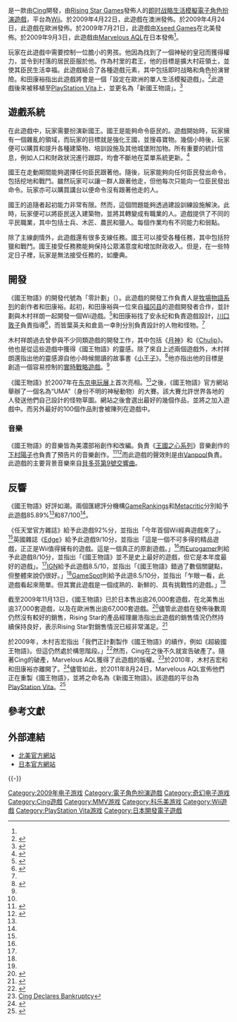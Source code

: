 {{Infobox VG
|title = 國王物語
|japanese = 王様物語
|english = Little King's Story
|image = File:Little King.jpg
|developer = [[Cing|Cing]]（Wii）<br />[[科樂美|科樂美]]（Vita）
|publisher = '''Wii'''{{Vgrelease|AU|[[Rising_Star_Games|Rising Star Games]]|EU|Rising Star Games|NA|[[Xseed_Games|Xseed Games]]|JP|[[Marvelous_AQL|Marvelous AQL]]}}'''PlayStation Vita'''<br />科樂美
|designer = 和田康裕 <br />木村吉宏<br />松本智弘
|artist = 皆葉英夫、[[倉島一幸|倉島一幸]]
|composer = 美濃部裕
|platforms = [[Wii|Wii]]、[[PlayStation_Vita|PlayStation Vita]]
|released = '''Wii'''{{Vgrelease|AU|2009年4月22日|EU|2009年4月24日<ref>{{cite web | author=Capone, Anthony | date=April 21, 2009 | title=This Week's Releases - 20/4/09 | url=http://palgn.com.au/14167/this-weeks-releases-20-4-09/ | publisher=[[PALGN|PALGN]] | accessdate=November 12, 2011 | deadurl=yes | archiveurl=https://web.archive.org/web/20131029201914/http://palgn.com.au/14167/this-weeks-releases-20-4-09/ | archivedate=2013年10月29日 }}</ref><ref>{{cite web|date=January 19, 2009|title=Little King's Story to greet European Subjects first|url=http://www.risingstargames.com/news/little-kings-story-to-greet-european-subjects-first.html|publisher=[[Rising_Star_Games|Rising Star Games]]|accessdate=February 20, 2009|deadurl=yes|archiveurl=https://web.archive.org/web/20090321103823/http://www.risingstargames.com/news/little-kings-story-to-greet-european-subjects-first.html|archivedate=2009年3月21日}}</ref>|NA|2009年7月21日<ref>{{cite press | date=July 21, 2009 | title=Little King's Story for Wii Now Shipping | url=http://wii.ign.com/articles/100/1005763p1.html | publisher=IGN | accessdate=November 12, 2011 | archive-url=https://web.archive.org/web/20120615082627/http://wii.ign.com/articles/100/1005763p1.html | archive-date=2012-06-15 | dead-url=yes }}</ref>|JP|2009年9月3日<ref name="release date Japan">{{cite web | date=August 26, 2009 | title=『王様物語』公式サイトコンテンツ"王様TV"に伊集院光が登場 | url=http://www.famitsu.com/game/news/1227010_1124.html | publisher=[[Famitsu|Famitsu]] | language=ja | accessdate=November 12, 2011 | archive-date=2013-10-29 | archive-url=https://web.archive.org/web/20131029202401/http://www.famitsu.com/game/news/1227010_1124.html | dead-url=no }}</ref>}}'''PlayStation Vita'''{{Vgrelease|JP|2012年3月29日|EU|2012年9月27日|AU|2012年10月2日|NA|2012年10月2日}}
|genre = [[即时战略游戏|即时战略]]、[[生活模擬遊戲|生活模擬]]、[[電子角色扮演遊戲|角色扮演]]
|modes = [[單人遊戲|單人]]
}}

{{Vgname|國王物語|ja=王様物語|en=Little King's Story}}是一款由[[Cing|Cing]]開發，由[[Rising_Star_Games|Rising Star Games]]發佈人的[[即时战略游戏|即时战略]][[生活模擬遊戲|生活模擬]][[電子角色扮演遊戲|電子角色扮演遊戲]]，平台為[[Wii|Wii]]。於2009年4月22日，此遊戲在澳洲發佈。於2009年4月24日，此遊戲在歐洲發佈。於2009年7月21日，此遊戲由[[Xseed_Games|Xseed Games]]在北美發佈。於2009年9月3日，此遊戲由[[Marvelous_AQL|Marvelous AQL]]在日本發佈<ref name="release date Japan"/>。

玩家在此遊戲中需要控制一位膽小的男孩。他因為找到了一個神秘的皇冠而獲得權力，並令到村落的居民臣服於他。作為村里的君王，他的目標是擴大村莊領土，並使其臣民生活幸福。此遊戲結合了各種遊戲元素，其中包括即时战略和角色扮演冒險。和田康裕指出此遊戲將會是一個「設定在歐洲的單人生活模擬遊戲」。<ref>{{cite web |author=computerandvideogames.com Mike Jackson |url=http://www.computerandvideogames.com/161686/harvest-moon-dev-reveals-secret-wii-game/ |title=Wii News: Harvest Moon dev reveals secret Wii game |publisher=ComputerAndVideoGames.com |date=2007-04-10 |accessdate=2011-10-19 |archive-date=2014-12-14 |archive-url=https://web.archive.org/web/20141214215330/http://www.computerandvideogames.com/161686/harvest-moon-dev-reveals-secret-wii-game/ |dead-url=no }}</ref>此遊戲後來被移植至[[PlayStation_Vita|PlayStation Vita]]上，並更名為「新國王物語」。<ref>{{cite web |author=PlayStation Blog Takanori Murayama |url=http://blog.us.playstation.com/2012/09/27/new-little-kings-story-enhanced-for-ps-vita-out-on-psn-tuesday/ |title=New Little King’s Story Enhanced for PS Vita, Out on PSN Tuesday |publisher=PlayStationBlog.com |date=2012-09-27 |accessdate=2012-09-27 |archive-date=2015-09-07 |archive-url=https://web.archive.org/web/20150907004625/http://blog.us.playstation.com/2012/09/27/new-little-kings-story-enhanced-for-ps-vita-out-on-psn-tuesday/ |dead-url=no }}</ref>

== 遊戲系統 ==
在此遊戲中，玩家需要扮演新國王。國王是能夠命令臣民的。遊戲開始時，玩家擁有一個雜亂的領域，而玩家的目標就是強化王國，並搜尋寶物。幾個小時後，玩家便可以購買和提升各種建築物、培訓設施及其他城堡附加物。所有重要的統計信息，例如人口和財政狀況進行跟踪，均會不斷地在菜單系統更新。<ref>{{Cite web |url=http://www.ign.com/games/little-kings-story/wii-892457 |title=Little King's Story - Wii - IGN |accessdate=2013-10-23 |archive-date=2018-01-01 |archive-url=https://web.archive.org/web/20180101210344/http://www.ign.com/games/little-kings-story/wii-892457 |dead-url=no }}</ref>

國王在走動期間能夠選擇任何臣民跟著他。隨後，玩家能夠向任何臣民發出命令，包括挖地和戰鬥。雖然玩家可以讓一群人跟著他走，但他每次只能向一位臣民發出命令。玩家亦可以購買講台以便命令沒有跟著他走的人。

國王的追隨者起初能力非常有限。然而，這個問題能夠透過建設訓練設施解決。此時，玩家便可以將臣民送入建築物，並將其轉變成有職業的人。遊戲提供了不同的平民職業，其中包括士兵、木匠、農民和獵人。每個作業均有不同能力和弱點。

除了主線劇情外，此遊戲還有很多支線任務。國王可以接受各種任務，其中包括狩獵和戰鬥。國王接受任務務能夠保持公眾滿意度和增加財政收入。但是，在一些特定日子裡，玩家是無法接受任務的，如慶典。

== 開發 ==
《國王物語》的開發代號為「零計劃」（{{lang|en|Project O}}）。此遊戲的開發工作負責人是[[牧場物語系列|牧場物語系列]]的創作者和田康裕。起初，和田康裕與一位來自[[福冈县|福冈县]]的遊戲開發者合作，並計劃與木村祥朗一起開發一個Wii遊戲。<ref name="Gamasutra">{{cite web | author=Sheffield, Brandon | date=April 16, 2008 | title=Q&A: Marvelous's Kimura Talks Chulip, King's Story | url=http://www.gamasutra.com/php-bin/news_index.php?story=18262 | work=Gamasutra.com | accessdate=2008-11-02 | archive-date=2019-01-13 | archive-url=https://web.archive.org/web/20190113100639/http://www.gamasutra.com/php-bin/news_index.php?story=18262 | dead-url=no }}</ref>和田康裕找了安永纪和負責遊戲設計，[[川口敦子|川口敦子]]負責指導<ref>{{cite web |author=Gareth Trinkwon |url=http://nerdmentality.com/article/3887/main-project-o-staff-announced/ |title=Main "Project O" staff announced |publisher=N-philes.com |date=2007-08-16 |accessdate=2011-10-19 |deadurl=yes |archiveurl=https://web.archive.org/web/20110812084357/http://nerdmentality.com/article/3887/main-project-o-staff-announced/ |archivedate=2011-08-12 }}</ref>，而皆葉英夫和倉島一幸則分別負責設計的人物和怪物。<ref name="Gamasutra"/>

木村祥朗過去曾參與不少同類遊戲的開發工作，其中包括《[[月神(電子遊戲)|月神]]》和《[[Chulip|Chulip]]》。他也是從這些遊戲中獲得《國王物語》的靈感。除了來自上述兩個遊戲外，木村祥朗還指出他的靈感源自他小時候閱讀的故事書《[[小王子_(小说)|小王子]]》。<ref name="IGN">{{cite web | author=Harris, Craid | date=September 21, 2007 | title=TGS 2007: Project O is On the Way | url=http://wii.ign.com/articles/821/821989p1.html | work=IGN.com | accessdate=2008-11-02 | archive-url=https://web.archive.org/web/20090728005153/http://wii.ign.com/articles/821/821989p1.html | archive-date=2009-07-28 | dead-url=yes }}</ref>他亦指出他的目標是創造一個容易控制的[[實時戰略遊戲|實時戰略遊戲]]。<ref name="Gamasutra"/>

《國王物語》於2007年在[[东京电玩展|东京电玩展]]上首次亮相。<ref name="IGN"/>之後，《國王物語》官方網站舉辦了一個名為“UMA”（身份不明的神秘動物）的大賽。該大賽允許世界各地的人發送他們自己設計的怪物草圖。網站之後會選出最好的幾個作品，並將之加入遊戲中。而另外最好的100個作品則會被陳列在遊戲中。

=== 音樂 ===
《國王物語》的音樂皆為美濃部裕創作和改編。負責《[[王國之心系列|王國之心系列]]》音樂創作的[[下村陽子|下村陽子]]也負責了預告片的音樂創作。<ref>{{cite web |url=http://www.mobygames.com/game/little-kings-story/credits |title=Game Credits for Little King's Story |publisher=Mobygames.com |date=2009-04-24 |accessdate=2011-10-19 |archive-date=2017-07-06 |archive-url=https://web.archive.org/web/20170706135946/http://www.mobygames.com/game/little-kings-story/credits |dead-url=no }}</ref><ref>{{cite web |url=http://gamevideos.1up.com/video/id/15024 |title=Project O TGS 07 Trailer |publisher=Gamevideos.1up.com |date= |accessdate=2011-10-19 |deadurl=yes |archiveurl=https://archive.is/20120711025730/http://gamevideos.1up.com/video/id/15024 |archivedate=2012-07-11 }}</ref>而此遊戲的聲效則是由[[Vanpool|Vanpool]]負責。此遊戲的主要背景音樂來自[[第9號交響曲_(貝多芬)|貝多芬第9號交響曲]]。

== 反響 ==
{{VG Reviews
|GR = 85.89%<ref name="GameRankings ">{{cite web | title = Little King's Story | url = http://www.gamerankings.com/wii/943385-little-kings-story/index.html | work = GameRankings | date =  | accessdate = 2009-05-25 | archive-date = 2019-12-09 | archive-url = https://web.archive.org/web/20191209010935/https://www.gamerankings.com/wii/943385-little-kings-story/index.html | dead-url = no }}</ref>
|MC = 87/100<ref name="Metacritic">{{cite web | title = Little King's Story | publisher = [[Metacritic|Metacritic]] | url = http://www.metacritic.com/game/wii/little-kings-story | accessdate = 2009-05-25 | archive-date = 2020-11-11 | archive-url = https://web.archive.org/web/20201111211501/https://www.metacritic.com/game/wii/little-kings-story | dead-url = no }}</ref>
|Edge = 9/10<ref name="Edge">{{cite web |url=http://www.edge-online.com/reviews/review-little-kings-story |title=Review: Little King’s Story |publisher=Edge Online |date=2009-04-16 |accessdate=2009-07-21 |archive-date=2012-06-06 |archive-url=https://web.archive.org/web/20120606152415/http://www.edge-online.com/reviews/review-little-kings-story |dead-url=no }}</ref>
|EuroG = 8/10<ref name="Eurogamer">{{cite web |author=Ellie Gibson |url=http://www.eurogamer.net/articles/little-kings-story-review |title=Little King's Story Review |publisher=Eurogamer.net |date=2009-04-22 |accessdate=2009-07-21 |archive-date=2020-10-30 |archive-url=https://web.archive.org/web/20201030070523/https://www.eurogamer.net/articles/little-kings-story-review |dead-url=no }}</ref>
|ONM = 92%<ref name="ONM">{{cite web | url = http://www.officialnintendomagazine.co.uk/8034/reviewslittle-kings-story-review/ | title = Little King's Story review | first = Fred | last = Dutton | date = 2009-04-23 | accessdate = 2009-07-06 | publisher = [[Official_Nintendo_Magazine|Official Nintendo Magazine]] | archive-date = 2013-04-21 | archive-url = https://archive.is/20130421021032/http://www.officialnintendomagazine.co.uk/8034/reviewslittle-kings-story-review/ | dead-url = yes }}</ref>
| IGN = 8.5/10<ref name="IGN2">{{cite web |url = http://www.ign.com/articles/2009/07/21/little-kings-story-review |title = Little King's Story Review |author = Mark Bozon |date = 2009-07-21 |accessdate = 2009-07-21 |publisher = [[IGN|IGN]] |archive-date = 2018-06-29 |archive-url = https://web.archive.org/web/20180629102524/http://www.ign.com/articles/2009/07/21/little-kings-story-review |dead-url = no }}</ref>
|GSpot = 8.5/10<ref name="GSpot">{{cite web |url = http://www.gamespot.com/little-kings-story/ |title = Little King's Story Review |author = Alex Sassoon coby |date =  |accessdate = 2009-07-21 |publisher = [[GameSpot|GameSpot]] |archive-date = 2019-06-20 |archive-url = https://web.archive.org/web/20190620191209/https://www.gamespot.com/little-kings-story/ |dead-url = no }}</ref>
}}

《國王物語》好評如潮。兩個匯總評分機構[[GameRankings|GameRankings]]和[[Metacritic|Metacritic]]分別給予此遊戲85.89%<ref name="GameRankings "/>和87/100<ref name="Metacritic"/>。

《任天堂官方雜誌》給予此遊戲92%分，並指出「今年首個Wii經典遊戲來了」。<ref name="ONM"/>英國雜誌《[[Edge_(杂志)|Edge]]》給予此遊戲9/10分，並指出「這是一個不可多得的精品遊戲，正正是Wii值得擁有的遊戲。這是一個真正的原創遊戲。」<ref name="Edge"/>而[[Eurogamer|Eurogamer]]則給予此遊戲8/10分，並指出「《國王物語》並不是史上最好的遊戲，但它是本年度最好的遊戲」。<ref name="Eurogamer"/>[[IGN|IGN]]給予此遊戲8.5/10，並指出「《國王物語》錯過了數個關鍵點，但整體來說仍很好。」<ref name="IGN"/>[[GameSpot|GameSpot]]則給予此遊8.5/10分，並指出「乍眼一看，此遊戲看起來簡單。但其實此遊戲是一個成熟的、新鮮的、具有挑戰性的遊戲。」<ref name="GSpot"/>

截至2009年11月13日，《國王物語》已於日本售出逾26,000套遊戲，在北美售出逾37,000套遊戲，以及在歐洲售出逾67,000套遊戲。<ref>{{cite web | author=Gamasutra Staff | date=November 19, 2009 | title=Marvelous Sees Success With PSP Games, Less So With Wii | url=http://www.gamasutra.com/view/news/26163/Marvelous_Sees_Success_With_PSP_Games_Less_So_With_Wii.php | publisher=Gamasutra | accessdate=2009-11-19 | archive-date=2016-03-03 | archive-url=https://web.archive.org/web/20160303200809/http://www.gamasutra.com/view/news/26163/Marvelous_Sees_Success_With_PSP_Games_Less_So_With_Wii.php | dead-url=no }}</ref>儘管此遊戲在發佈後數周仍然沒有較好的銷售，Rising Star的產品經理嚴浩指出此遊戲的銷售情況仍然持續保持良好，表示Rising Star對銷售情況已經非常滿足。<ref>{{cite web |url=http://www.cubed3.com/news/13548 |title=Little King's Story still selling well |publisher=Cubed3 |author=Riley, Adam |accessdate=2010-01-19 |archive-date=2016-03-03 |archive-url=https://web.archive.org/web/20160303205922/http://www.cubed3.com/news/13548 |dead-url=no }}</ref>

於2009年，木村吉宏指出「我們正計劃製作《國王物語》的續作，例如《超級國王物語》。但這仍然處於構思階段。」<ref>{{cite web |author=by JC Fletcher on Jul 30th 2009 1:15PM |url=http://www.joystiq.com/2009/07/30/marvelous-planning-a-super-little-kings-story/ |title=Marvelous planning a 'Super Little King's Story' |publisher=Nintendo.joystiq.com |date=2009-07-30 |accessdate=2011-10-19 |archive-url=https://web.archive.org/web/20110507144228/http://www.joystiq.com/2009/07/30/marvelous-planning-a-super-little-kings-story/ |archive-date=2011-05-07 |dead-url=yes }}</ref>然而，Cing在之後不久就宣告破產了。隨著Cing的破產，Marvelous AQL獲得了此遊戲的版權。<ref>[http://www.1up.com/do/newsStory?cId=3178253/ Cing Declares Bankruptcy]{{dead link|date=October 2011}}</ref>於2010年，木村吉宏和和田康裕亦離開了。<ref>{{cite web | author=Gifford, Kevin | date=October 30, 2010 | title=More Japanese Creators Defect to Grasshopper | url=http://www.1up.com/news/japanese-creators-defect-grasshopper | publisher=1UP.com | accessdate=2011-04-10 | deadurl=yes | archiveurl=https://web.archive.org/web/20121018151128/http://www.1up.com/news/japanese-creators-defect-grasshopper | archivedate=2012-10-18 }}</ref>儘管如此，於2011年8月24日，Marvelous AQL宣佈他們正在重製《國王物語》，並將之命名為《新國王物語》。該遊戲的平台為[[PlayStation_Vita|PlayStation Vita]]。<ref>{{cite web|last=Gantayat|first=Anoop|date=August 24, 2011|title=Little King Story Sequel Due for PlayStation Vita|url=http://andriasang.com/comxp6/vita_king_story/|accessdate=2011-08-24|archive-date=2012-12-25|archive-url=https://web.archive.org/web/20121225053432/http://andriasang.com/comxp6/vita_king_story/|dead-url=no}}</ref>

== 參考文獻 ==
{{Reflist|2}}

== 外部連結 ==
* [http://www.littlekingsstory.com/ 北美官方網站]{{Wayback|url=http://www.littlekingsstory.com/ |date=20201231180102 }}
* [http://www.maql.co.jp/special/game/wii/project_o/ 日本官方網站]{{Wayback|url=http://www.maql.co.jp/special/game/wii/project_o/ |date=20131224085802 }} {{ja}}

{{-}}
{{Cing遊戲系列}}

{{DEFAULTSORT:Little King's Story}}
[[Category:2009年电子游戏|Category:2009年电子游戏]]
[[Category:電子角色扮演遊戲|Category:電子角色扮演遊戲]]
[[Category:奇幻电子游戏|Category:奇幻电子游戏]]
[[Category:Cing遊戲|Category:Cing遊戲]]
[[Category:MMV游戏|Category:MMV游戏]]
[[Category:科乐美游戏|Category:科乐美游戏]]
[[Category:Wii遊戲|Category:Wii遊戲]]
[[Category:PlayStation_Vita游戏|Category:PlayStation Vita游戏]]
[[Category:日本開發電子遊戲|Category:日本開發電子遊戲]]